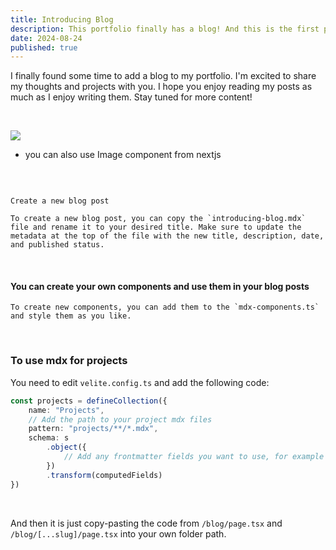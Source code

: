 ```yaml
---
title: Introducing Blog
description: This portfolio finally has a blog! And this is the first post.
date: 2024-08-24
published: true
---
```


I finally found some time to add a blog to my portfolio. I'm excited to share my thoughts and projects with you. I hope you enjoy reading my posts as much as I enjoy writing them. Stay tuned for more content!

&nbsp;

<img
    className="rounded-lg"
    src="https://media2.giphy.com/media/v1.Y2lkPTc5MGI3NjExNHVzdTlwY3czMjZ6ZWI5a3Joam5kM3oyMDQ5eGN0NWxyNHEzOW1oYSZlcD12MV9pbnRlcm5hbF9naWZfYnlfaWQmY3Q9Zw/eKNrUbDJuFuaQ1A37p/giphy.webp"
/>
- you can also use Image component from nextjs

&nbsp;

```

Create a new blog post

To create a new blog post, you can copy the `introducing-blog.mdx` file and rename it to your desired title. Make sure to update the metadata at the top of the file with the new title, description, date, and published status.

```

&nbsp;

#### You can create your own components and use them in your blog posts

```
To create new components, you can add them to the `mdx-components.ts` and style them as you like.
```

&nbsp;

### To use mdx for projects

You need to edit `velite.config.ts` and add the following code:

```ts
const projects = defineCollection({
    name: "Projects",
    // Add the path to your project mdx files
    pattern: "projects/**/*.mdx",
    schema: s
        .object({
            // Add any frontmatter fields you want to use, for example you can check const posts
        })
        .transform(computedFields)
})
```

&nbsp;

And then it is just copy-pasting the code from `/blog/page.tsx` and `/blog/[...slug]/page.tsx` into your own folder path.
